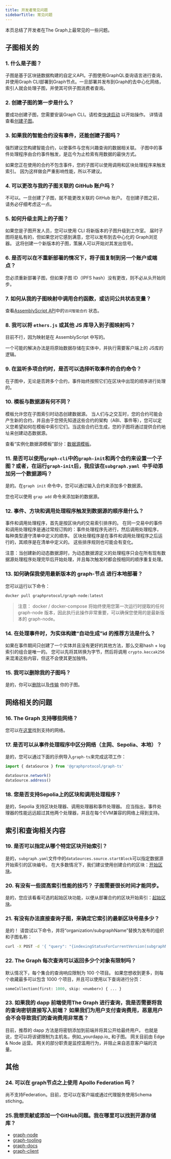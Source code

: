 ```yaml
---
title: 开发者常见问题
sidebarTitle: 常见问题
---
```


本页总结了开发者在The Graph上最常见的一些问题。

## 子图相关的

### 1. 什么是子图？

子图是基于区块链数据构建的自定义API。子图使用GraphQL查询语言进行查询，并使用Graph CLI部署到Graph节点。一旦部署并发布到Graph的去中心化网络，索引人就会处理子图，并使其可供子图消费者查询。

### 2. 创建子图的第一步是什么？

要成功创建子图，您需要安装Graph CLI。请检查[快速启动](/subgraphs/quick-start/) 以开始操作。 详情请查看[创建子图](/developing/creating-a-subgraph/)。

### 3. 如果我的智能合约没有事件，还能创建子图吗？

强烈建议您构建智能合约，以使事件与您有兴趣查询的数据相关联。 子图中的事件处理程序由合约事件触发，是迄今为止检索有用数据的最快方式。

如果您正在使用的合约不包含事件，您的子图可以使用调用和区块处理程序来触发索引。 因为这样做会严重影响性能，所以不建议。

### 4. 可以更改与我的子图关联的 GitHub 账户吗？

不可以。一旦创建了子图，就不能更改关联的 GitHub 账户。 在创建子图之前，请务必仔细考虑这一点。

### 5. 如何升级主网上的子图？

如果您是子图开发人员，您可以使用 CLI 将新版本的子图升级到工作室。 届时子图将是私有的，但如果您对它感到满意，您可以发布到去中心化的 Graph浏览器。 这将创建一个新版本的子图，策展人可以开始对其发出信号。

### 6. 是否可以在不重新部署的情况下，将子图复制到另一个账户或端点？

您必须重新部署子图，但如果子图 ID（IPFS hash）没有更改，则不必从头开始同步。

### 7. 如何从我的子图映射中调用合约函数，或访问公共状态变量？

查看[AssemblyScript API](/subgraphs/developing/creating/graph-ts/api/#access-to-smart-contract-state)中的`访问智能合约` 状态。

### 8. 我可以将 `ethers.js` 或其他 JS 库导入到子图映射吗？

目前不行，因为映射是在 AssemblyScript 中写的。

一个可能的解决办法是将原始数据存储在实体中，并执行需要客户端上的 JS库的逻辑。

### 9. 在监听多项合约时，是否可以选择听取事件的合约命令？

在子图中，无论是否跨多个合约，事件始终按照它们在区块中出现的顺序进行处理的。

### 10. 模板与数据源有何不同？

模板允许您在子图索引时动态创建数据源。 当人们与之交互时，您的合约可能会产生新的合约，并且由于您预先知道这些合约的架构（ABI、事件等），您可以定义您希望如何在模板中索引它们。当这些合约已生成，您的子图将通过提供合约地址来创建动态数据源。

查看“实例化数据源模板”部分：[数据源模板](/developing/creating-a-subgraph/#data-source-templates)。

### 11. 是否可以使用`graph-cli`中的`graph-init`和两个合约来设置一个子图？或者，在运行`graph-init`后，我应该在`subgraph.yaml `中手动添加另一个数据源吗？

是的。在`graph init` 命令中，您可以通过输入合约来添加多个数据源。

您也可以使用 `grap add` 命令来添加新的数据源。

### 12. 事件、方块和调用处理程序触发到数据源的顺序是什么？

事件和调用处理程序，首先是按区块内的交易索引排序的。 在同一交易中的事件和调用处理程序是通过常规订购的：事件处理程序先进行，然后调用处理程序， 每种类型遵守清单中定义的顺序。 区块处理程序是在事件和调用处理程序之后运行的，其顺序是在清单中定义的。 这些排序规则也可能会有变化。

注意：当创建新的动态数据源时，为动态数据源定义的处理程序只会在所有现有数据源处理程序处理完毕后开始处理，并且每次触发时都会按相同的顺序重复处理。

### 13. 如何确保我使用最新版本的 graph-节点 进行本地部署？

您可以运行以下命令：

```sh
docker pull graphprotocol/graph-node:latest
```

> 注意： docker / docker-compose 将始终使用您第一次运行时提取的任何 graph-node 版本，因此执行此操作非常重要，可以确保您使用的是最新版本的 graph-node。

### 14. 在处理事件时，为实体构建“自动生成”id 的推荐方法是什么？

如果在事件期间只创建了一个实体并且没有更好的其他方法，那么交易hash + log索引的组合是唯一的。 您可以先将其转换为字节，然后将调用 `crypto.keccak256` 来混淆这些内容，但这不会使其更加独特。

### 15. 我可以删除我的子图吗？

是的，你可以[删除](/subgraphs/developing/managing/deleting-a-subgraph/)以及[传输](/subgraphs/developing/managing/transferring-a-subgraph/) 你的子图。

## 网络相关的问题

### 16. The Graph 支持哪些网络？

您可以在[这里](/supported-networks/)找到支持的网络。

### 17. 是否可以从事件处理程序中区分网络（主网、Sepolia、本地）？

是的，您可以通过下面的示例导入`graph-ts`来完成这项工作：

```javascript
import { dataSource } from '@graphprotocol/graph-ts'

dataSource.network()
dataSource.address()
```

### 18. 您是否支持Sepolia上的区块和调用处理程序？

是的，Sepolia 支持区块处理器、调用处理器和事件处理器。 应当指出，事件处理器的性能远远超过其他两个处理器，并且在每个EVM兼容的网络上得到支持。

## 索引和查询相关内容

### 19. 是否可以指定从哪个特定区块开始索引？

是的，`subgraph.yaml`文件中的`dataSources.source.startBlock`可以指定数据源开始索引的区块编号。 在大多数情况下，我们建议使用创建合约的区块：[开始区块](/developing/creating-a-subgraph/#start-blocks)。

### 20. 有没有一些提高索引性能的技巧？ 子图需要很长时间才能同步。

是的，您应该看看可选的起始区块功能，以便从部署合约的区块开始索引：[起始区块](/developing/creating-a-subgraph/#start-blocks)。

### 21. 有没有办法直接查询子图，来确定它索引的最新区块号是多少？

是的！ 请尝试以下命令，并将“organization/subgraphName”替换为发布的组织和子图名称：

```sh
curl -X POST -d '{ "query": "{indexingStatusForCurrentVersion(subgraphName: \"organization/subgraphName\") { chains { latestBlock { hash number }}}}"}' https://api.thegraph.com/index-node/graphql
```

### 22. The Graph 每次查询可以返回多少个对象有限制吗？

默认情况下，每个集合的查询响应限制为 100 个项目。 如果您想收到更多，则每个收藏最多可以包含 1000 个项目，并且可以使用以下查询进行分页：

```graphql
someCollection(first: 1000, skip: <number>) { ... }
```

### 23. 如果我的 dapp 前端使用The Graph 进行查询，我是否需要将我的查询密钥直接写入前端？ 如果我们为用户支付查询费用，恶意用户会不会导致我们的查询费用非常高？

目前，推荐的 dapp 方法是将密钥添加到前端并将其公开给最终用户。 也就是说，您可以将该键限制为主机名，例如_yourdapp.io_ 和子图。 网关目前由 Edge &amp; Node 运营。 网关的部分职责是监控滥用行为，并阻止来自恶意客户端的流量。

## 其他

### 24. 可以在 graph节点之上使用 Apollo Federation 吗？

尚不支持Federation。目前，您可以在客户端或通过代理服务使用Schema stiching。

### 25.我想贡献或添加一个GitHub问题。我在哪里可以找到开源存储库？

- [graph-node](https://github.com/graphprotocol/graph-node)
- [graph-tooling](https://github.com/graphprotocol/graph-tooling)
- [graph-docs](https://github.com/graphprotocol/docs)
- [graph-client](https://github.com/graphprotocol/graph-client)
